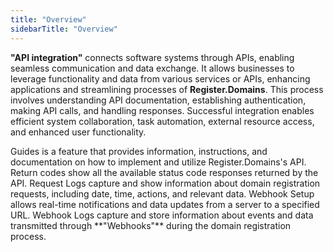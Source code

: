 ```yaml
---
title: "Overview"
sidebarTitle: "Overview"
---
```


**"API integration"** connects software systems through APIs, enabling seamless communication and data exchange. It allows businesses to leverage functionality and data from various services or APIs, enhancing applications and streamlining processes of **Register.Domains**. This process involves understanding API documentation, establishing authentication, making API calls, and handling responses. Successful integration enables efficient system collaboration, task automation, external resource access, and enhanced user functionality.

<CardGroup cols={2}>
  <Card
    title="Guides"
    icon="books"
    href="/API/Guides"
  >
    Guides is a feature that provides information, instructions, and documentation on how to implement and utilize Register.Domains's API.
  </Card>
  <Card title="Return Codes" icon="code" href="/API/Return-Codes">
    Return codes show all the available status code responses returned by the API.
  </Card>
  <Card
    title="Swagger-UI"
    icon="gear-complex-code"
    href="/API/Swagger-UI"
  >
  </Card>
  <Card
    title="Swagger-UI-V2"
    icon="gear-complex-code"
    href="/API/Swagger-UI-V2"
  >
  </Card>
  <Card
    title="Request Logs"
    icon="list-ol"
    href="/API/Request-Logs"
  >
    Request Logs capture and show information about domain registration requests, including date, time, actions, and relevant data.
  </Card>
  <Card
    title="Webhook Setup"
    icon="webhook"
    href="/API/Webhook-Setup"
  >
    Webhook Setup allows real-time notifications and data updates from a server to a specified URL.
  </Card>
  <Card
    title="Webhook Logs"
    icon="list-timeline"
    href="/API/Webhook-Logs"
  >
    Webhook Logs capture and store information about events and data transmitted through **"Webhooks"** during the domain registration process.
  </Card>
</CardGroup>